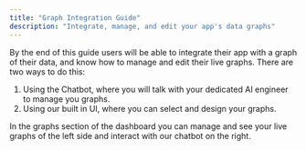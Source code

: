 ```yaml
---
title: "Graph Integration Guide"
description: "Integrate, manage, and edit your app's data graphs"
---
```

By the end of this guide users will be able to integrate their app with a graph of their data, and know how to manage and edit their live graphs. There are two ways to do this:

1.  Using the Chatbot, where you will talk with your dedicated AI engineer to manage you graphs.
2.  Using our built in UI, where you can select and design your graphs.

In the graphs section of the dashboard you can manage and see your live graphs of the left side and interact with our chatbot on the right.

<img className="block" src="images/files_readme_io/_edb89a1_Screenshot_2023_11_07_at_16.51.25.png" alt="" />

